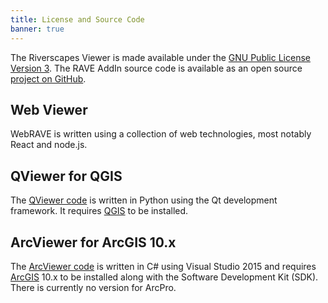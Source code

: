 ```yaml
---
title: License and Source Code
banner: true
---
```


The Riverscapes Viewer is made available under the [GNU Public License Version 3](https://raw.githubusercontent.com/Riverscapes/RaveAddIn/master/LICENSE). The RAVE AddIn source code is available as an open source [project on GitHub](https://github.com/Riverscapes/RaveAddIn).

## Web Viewer

WebRAVE is written using a collection of web technologies, most notably React and node.js.

## QViewer for QGIS

The [QViewer code](https://github.com/Riverscapes/QRAVEPlugin) is written in Python using the Qt development framework. It requires [QGIS](https://qgis.org) to be installed.

## ArcViewer for ArcGIS 10.x

The [ArcViewer code](https://qgis.org) is written in C# using Visual Studio 2015 and requires [ArcGIS](https://esri.com) 10.x to be installed along with the Software Development Kit (SDK). There is currently no version for ArcPro.
